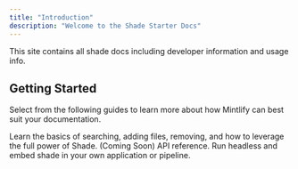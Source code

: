 ```yaml
---
title: "Introduction"
description: "Welcome to the Shade Starter Docs"
---
```


<Note>
  This site contains all shade docs including developer information and usage info.
</Note>

## Getting Started

Select from the following guides to learn more about how Mintlify can best suit your documentation.

<CardGroup>
  <Card title="Learning Shade" icon="sliders" href="/introduction">
    Learn the basics of searching, adding files, removing, and how to leverage the full power of Shade. (Coming Soon)
  </Card>
  <Card title="Development" icon="rectangle-terminal" href="/api-reference/headless">
    API reference. Run headless and embed shade in your own application or pipeline.
  </Card>
</CardGroup>

[//]: # (## Customization Checklist)

[//]: # ()
[//]: # (Learn more about you can fully customize the starter template for your own documentation)

[//]: # ()
[//]: # (<AccordionGroup>)

[//]: # (  <Accordion title="Change name">Update the `name` property in `mint.json` to the name of your company or product</Accordion>)

[//]: # (  <Accordion title="Customize the branding">)

[//]: # (    Branding mostly happens in the `mint.json` file. You can learn more about all available [configuration properties]&#40;https://mintlify.com/docs/settings/global&#41;.)

[//]: # ()
[//]: # (    #### Update the logo)

[//]: # ()
[//]: # (    Update `logo` folder with the light and dark version of your logo &#40;can be svg or png&#41;.)

[//]: # ()
[//]: # (    <Note>Make sure that the path matches the values set in `logo` of `mint.json`</Note>)

[//]: # ()
[//]: # (    #### Customize the colors)

[//]: # ()
[//]: # (    Populate the `colors` object with colors that match your brand)

[//]: # ()
[//]: # (    #### Update the favicon)

[//]: # ()
[//]: # (    Change the `favicon.png` with an image of the favicon)

[//]: # ()
[//]: # (    #### Update footer social icons)

[//]: # ()
[//]: # (    Update `footerSocials` with the right `[platform]: [url]` key-value pair)

[//]: # (  </Accordion>)

[//]: # (  <Accordion title="Update the anchors">Update the `anchors` array in `mint.json` with the links that you want to emphasize</Accordion>)

[//]: # (  <Accordion title="Update or remove the API Reference">)

[//]: # (    Either update the pages in `api-reference` or remove it entirely)

[//]: # ()
[//]: # (    <Note>If removing the API Reference, make sure to also remove it from the `anchors` and `navigation` from `mint.json`</Note>)

[//]: # ()
[//]: # (  </Accordion>)

[//]: # (  <Accordion title="Update the topbar navigation items">)

[//]: # (    Update the `topbarCtaButton` and `topbarLinks` properties in `mint.json` to the links that matter most)

[//]: # ()
[//]: # (    <Tip>The `topbarCtaButton` will receive the most number of clicks</Tip>)

[//]: # ()
[//]: # (  </Accordion>)

[//]: # (</AccordionGroup>)